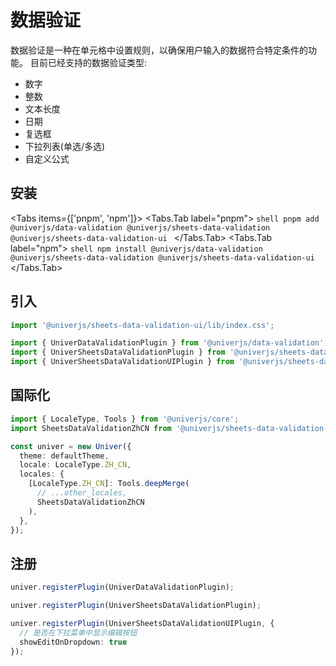 
# 数据验证

数据验证是一种在单元格中设置规则，以确保用户输入的数据符合特定条件的功能。
目前已经支持的数据验证类型:
* 数字
* 整数
* 文本长度
* 日期
* 复选框
* 下拉列表(单选/多选)
* 自定义公式

## 安装

<Tabs items={['pnpm', 'npm']}>
  <Tabs.Tab label="pnpm">
    ```shell
    pnpm add @univerjs/data-validation @univerjs/sheets-data-validation @univerjs/sheets-data-validation-ui
    ```
  </Tabs.Tab>
  <Tabs.Tab label="npm">
    ```shell
    npm install @univerjs/data-validation @univerjs/sheets-data-validation @univerjs/sheets-data-validation-ui
    ```
  </Tabs.Tab>
</Tabs>

## 引入

```typescript
import '@univerjs/sheets-data-validation-ui/lib/index.css';

import { UniverDataValidationPlugin } from '@univerjs/data-validation';
import { UniverSheetsDataValidationPlugin } from '@univerjs/sheets-data-validation';
import { UniverSheetsDataValidationUIPlugin } from '@univerjs/sheets-data-validation-ui';
```

## 国际化

```typescript
import { LocaleType, Tools } from '@univerjs/core';
import SheetsDataValidationZhCN from '@univerjs/sheets-data-validation-ui/locale/zh-CN';

const univer = new Univer({
  theme: defaultTheme,
  locale: LocaleType.ZH_CN,
  locales: {
    [LocaleType.ZH_CN]: Tools.deepMerge(
      // ...other_locales,
      SheetsDataValidationZhCN
    ),
  },
});
```

## 注册

```typescript
univer.registerPlugin(UniverDataValidationPlugin);

univer.registerPlugin(UniverSheetsDataValidationPlugin);

univer.registerPlugin(UniverSheetsDataValidationUIPlugin, {
  // 是否在下拉菜单中显示编辑按钮
  showEditOnDropdown: true
});
```
